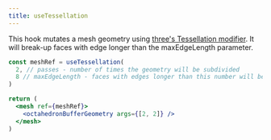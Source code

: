 ```yaml
---
title: useTessellation
---
```


This hook mutates a mesh geometry using [three's Tessellation modifier](https://threejs.org/examples/?q=tess#webgl_modifier_tessellation). It will break-up faces with edge longer than the maxEdgeLength parameter.

```jsx
const meshRef = useTessellation(
  2, // passes - number of times the geometry will be subdivided
  8 // maxEdgeLength - faces with edges longer than this number will be broken up
)

return (
  <mesh ref={meshRef}>
    <octahedronBufferGeometry args={[2, 2]} />
  </mesh>
)
```

<StoryBook lib="drei" id="modifiers-usetessellation" />
